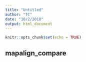```yaml
---
title: "Untitled"
author: "TC"
date: "10/2/2018"
output: html_document
---
```


```r
knitr::opts_chunk$set(echo = TRUE)
```

## mapalign_compare

